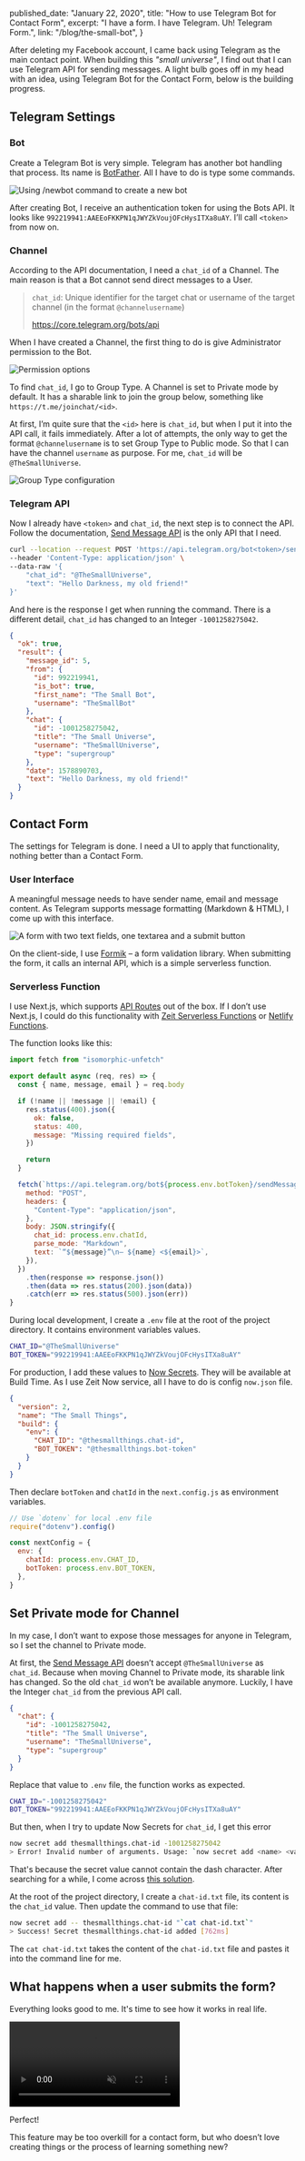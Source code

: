 
  published_date: "January 22, 2020",
  title: "How to use Telegram Bot for Contact Form",
  excerpt: "I have a form. I have Telegram. Uh! Telegram Form.",
  link: "/blog/the-small-bot",
}


After deleting my Facebook account, I came back using Telegram as the main contact point.
When building this _"small universe"_, I find out that I can use Telegram API for sending messages.
A light bulb goes off in my head with an idea, using Telegram Bot for the Contact Form, below is the building progress.

## Telegram Settings

### Bot

Create a Telegram Bot is very simple. Telegram has another bot handling that process. Its name is [BotFather](https://t.me/botfather). All I have to do is type some commands.

![Using /newbot command to create a new bot](/blog/the-small-bot/new-bot.png "Creat a Bot with BotFather")

After creating Bot, I receive an authentication token for using the Bots API. It looks like `992219941:AAEEoFKKPN1qJWYZkVoujOFcHysITXa8uAY`. I’ll call `<token>` from now on.

### Channel

According to the API documentation, I need a `chat_id` of a Channel. The main reason is that a Bot cannot send direct messages to a User.

> `chat_id`: Unique identifier for the target chat or username of the target channel (in the format `@channelusername`)
>
> <https://core.telegram.org/bots/api>

When I have created a Channel, the first thing to do is give Administrator permission to the Bot.

![Permission options](/blog/the-small-bot/bot-admin.png "Set permission for the Bot")

To find `chat_id`, I go to Group Type. A Channel is set to Private mode by default. It has a sharable link to join the group below, something like `https://t.me/joinchat/<id>`.

At first, I’m quite sure that the `<id>` here is `chat_id`, but when I put it into the API call, it fails immediately. After a lot of attempts, the only way to get the format `@channelusername` is to set Group Type to Public mode. So that I can have the channel `username` as purpose. For me, `chat_id` will be `@TheSmallUniverse`.

![Group Type configuration](/blog/the-small-bot/public-channel.png "Group Type in Public mode")

### Telegram API

Now I already have `<token>` and `chat_id`, the next step is to connect the API. Follow the documentation, [Send Message API](https://core.telegram.org/bots/api#sendmessage) is the only API that I need.

```sh filename=Terminal
curl --location --request POST 'https://api.telegram.org/bot<token>/sendMessage' \
--header 'Content-Type: application/json' \
--data-raw '{
    "chat_id": "@TheSmallUniverse",
    "text": "Hello Darkness, my old friend!"
}'
```

And here is the response I get when running the command. There is a different detail, `chat_id` has changed to an Integer `-1001258275042`.

```json
{
  "ok": true,
  "result": {
    "message_id": 5,
    "from": {
      "id": 992219941,
      "is_bot": true,
      "first_name": "The Small Bot",
      "username": "TheSmallBot"
    },
    "chat": {
      "id": -1001258275042,
      "title": "The Small Universe",
      "username": "TheSmallUniverse",
      "type": "supergroup"
    },
    "date": 1578890703,
    "text": "Hello Darkness, my old friend!"
  }
}
```

## Contact Form

The settings for Telegram is done. I need a UI to apply that functionality, nothing better than a Contact Form.

### User Interface

A meaningful message needs to have sender name, email and message content. As Telegram supports message formatting (Markdown & HTML), I come up with this interface.

![A form with two text fields, one textarea and a submit button](/blog/the-small-bot/contact-form-ui.png "Contact Form UI")

On the client-side, I use [Formik](https://jaredpalmer.com/formik/) – a form validation library. When submitting the form, it calls an internal API, which is a simple serverless function.

### Serverless Function

I use Next.js, which supports [API Routes](https://nextjs.org/docs/api-routes/introduction) out of the box.
If I don’t use Next.js, I could do this functionality with [Zeit Serverless Functions](https://zeit.co/docs/v2/serverless-functions/introduction) or [Netlify Functions](https://functions.netlify.com/).

The function looks like this:

```js filename=pages/api/messages.js
import fetch from "isomorphic-unfetch"

export default async (req, res) => {
  const { name, message, email } = req.body

  if (!name || !message || !email) {
    res.status(400).json({
      ok: false,
      status: 400,
      message: "Missing required fields",
    })

    return
  }

  fetch(`https://api.telegram.org/bot${process.env.botToken}/sendMessage`, {
    method: "POST",
    headers: {
      "Content-Type": "application/json",
    },
    body: JSON.stringify({
      chat_id: process.env.chatId,
      parse_mode: "Markdown",
      text: `“${message}”\n— ${name} <${email}>`,
    }),
  })
    .then(response => response.json())
    .then(data => res.status(200).json(data))
    .catch(err => res.status(500).json(err))
}
```

During local development, I create a `.env` file at the root of the project directory. It contains environment variables values.

```sh filename=.env
CHAT_ID="@TheSmallUniverse"
BOT_TOKEN="992219941:AAEEoFKKPN1qJWYZkVoujOFcHysITXa8uAY"
```

For production, I add these values to [Now Secrets](https://zeit.co/docs/v2/build-step#using-environment-variables-and-secrets). They will be available at Build Time.
As I use Zeit Now service, all I have to do is config `now.json` file.

```json filename=now.json
{
  "version": 2,
  "name": "The Small Things",
  "build": {
    "env": {
      "CHAT_ID": "@thesmallthings.chat-id",
      "BOT_TOKEN": "@thesmallthings.bot-token"
    }
  }
}
```

Then declare `botToken` and `chatId` in the `next.config.js` as environment variables.

```js filename=next.config.js
// Use `dotenv` for local .env file
require("dotenv").config()

const nextConfig = {
  env: {
    chatId: process.env.CHAT_ID,
    botToken: process.env.BOT_TOKEN,
  },
}
```

## Set Private mode for Channel

In my case, I don’t want to expose those messages for anyone in Telegram, so I set the channel to Private mode.

At first, the [Send Message API](https://core.telegram.org/bots/api#sendmessage) doesn’t accept `@TheSmallUniverse` as `chat_id`.
Because when moving Channel to Private mode, its sharable link has changed. So the old `chat_id` won’t be available anymore.
Luckily, I have the Integer `chat_id` from the previous API call.

```json
{
  "chat": {
    "id": -1001258275042,
    "title": "The Small Universe",
    "username": "TheSmallUniverse",
    "type": "supergroup"
  }
}
```

Replace that value to `.env` file, the function works as expected.

```sh filename=.env
CHAT_ID="-1001258275042"
BOT_TOKEN="992219941:AAEEoFKKPN1qJWYZkVoujOFcHysITXa8uAY"
```

But then, when I try to update Now Secrets for `chat_id`, I get this error

```sh filename=Terminal
now secret add thesmallthings.chat-id -1001258275042
> Error! Invalid number of arguments. Usage: `now secret add <name> <value>`
```

That's because the secret value cannot contain the dash character.
After searching for a while, I come across [this solution](https://github.com/zeit/now/issues/749#issuecomment-533873759).

At the root of the project directory, I create a `chat-id.txt` file, its content is the `chat_id` value.
Then update the command to use that file:

```sh filename=Terminal
now secret add -- thesmallthings.chat-id "`cat chat-id.txt`"
> Success! Secret thesmallthings.chat-id added [762ms]
```

The `cat chat-id.txt` takes the content of the `chat-id.txt` file and pastes it into the command line for me.

## What happens when a user submits the form?

Everything looks good to me. It's time to see how it works in real life.

<video autoPlay muted controls loop>
  <source src="/blog/the-small-bot/contact.mp4" type="video/mp4" />
  <p>
    Your browser doesn't support HTML5 video. Here is a{" "}
    <a href="/blog/the-small-bot/contact.mp4">link to the video</a> instead.
  </p>
</video>

Perfect!

This feature may be too overkill for a contact form, but who doesn’t love creating things or the process of learning something new?
